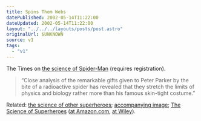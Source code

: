 ```yaml
---
title: Spins Them Webs
datePublished: 2002-05-14T11:22:00
dateUpdated: 2002-05-14T11:22:00
layout: "../../../layouts/posts/post.astro"
originalUrl: $UNKNOWN
source: v1
tags:
  - "v1"
---
```


The Times on [the science of Spider-Man][1] (requires registration).

> &#8220;Close analysis of the remarkable gifts given to Peter Parker by the bite of a radioactive spider has revealed that they stretch the limits of physics and biology rather more than his famous skin-tight costume.&#8221;

Related: [the science of other superheroes][2]; [accompanying image][3]; [The Science of Superheroes][4] ([at Amazon.com][5], [at Wiley][6]).

[1]: http://www.timesonline.co.uk/newspaper/0,,171-295687,00.html "The Times: Oh, what a tangled web those superheroes weave (requires registration)"
[2]: http://www.timesonline.co.uk/newspaper/0,,171-295688,00.html "The Times: Superman weighed down with problems (requires registration)"
[3]: http://images.thetimes.co.uk/TGD/picture/0,,38475,00.jpg "The Times: Powers of Spider-Man, Superman and Cyclops image"
[4]: http://www.sff.net/people/lgresh/Superheroes.html "The Science of Superheroes on SFF Net"
[5]: http://www.amazon.com/exec/obidos/ASIN/0471024600/ohsky07 "The Science of Superheroes at Amazon.com"
[6]: http://www.wiley.com/cda/product/0,,0471024600,00.html "The Science of Superheroes at Wiley"
